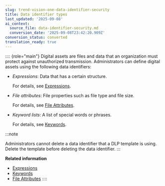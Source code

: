 ```yaml
---
slug: trend-vision-one-data-identifier-security
title: Data identifier types
last_updated: '2025-09-08'
ai_context:
  source_file: data-identifier-security.md
  conversion_date: '2025-09-08T23:42:20.909Z'
conversion_status: converted
translation_ready: true
---
```


:::: {role="main"}
Digital assets are files and data that an organization must protect against unauthorized transmission. Administrators can define digital assets using the following data identifiers:

- *Expressions*: Data that has a certain structure.

  For details, see [Expressions](expressions-ems-dlp.mdx).

- *File attributes*: File properties such as file type and file size.

  For details, see [File Attributes](file-attri.mdx).

- *Keyword lists*: A list of special words or phrases.

  For details, see [Keywords](keywords.mdx).

:::note

Administrators cannot delete a data identifier that a DLP template is using. Delete the template before deleting the data identifier.
:::

**Related information**

- [Expressions](expressions-ems-dlp.mdx)
- [Keywords](keywords-2.mdx)
- [File Attributes](file-attri.mdx)
::::
